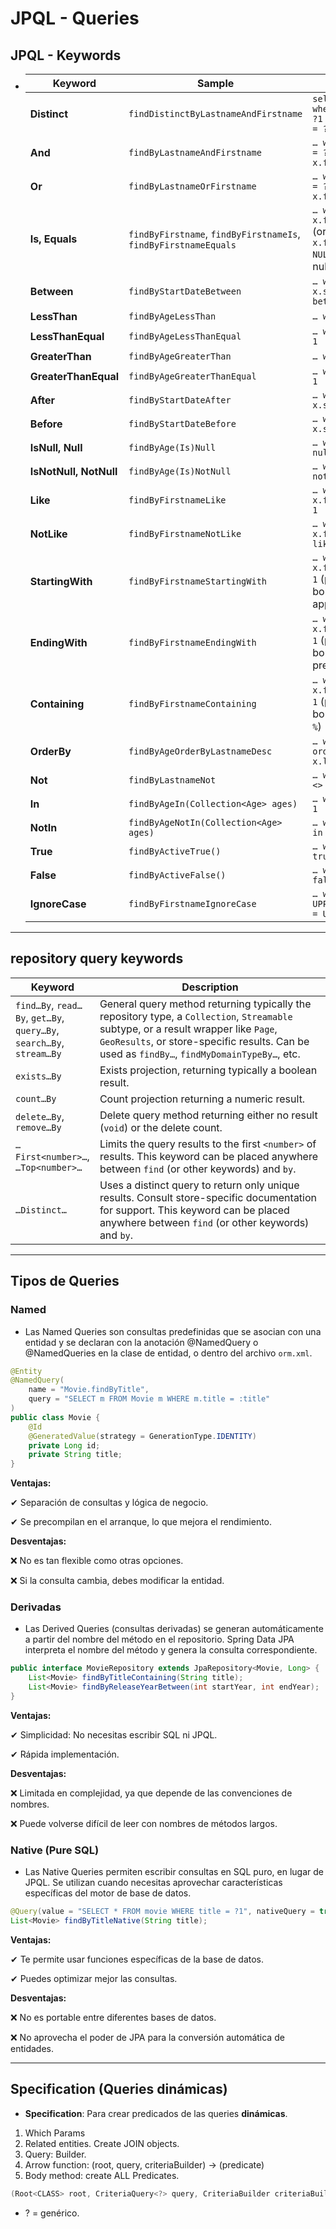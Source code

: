 # JPQL - Queries

## JPQL - Keywords
- | Keyword            | Sample                                      | JPQL snippet                                                                 |
|--------------------|---------------------------------------------|------------------------------------------------------------------------------|
| **Distinct**       | `findDistinctByLastnameAndFirstname`        | `select distinct … where x.lastname = ?1 and x.firstname = ?2`               |
| **And**            | `findByLastnameAndFirstname`                | `… where x.lastname = ?1 and x.firstname = ?2`                               |
| **Or**             | `findByLastnameOrFirstname`                 | `… where x.lastname = ?1 or x.firstname = ?2`                                |
| **Is, Equals**     | `findByFirstname`, `findByFirstnameIs`, `findByFirstnameEquals` | `… where x.firstname = ?1` (or `… where x.firstname IS NULL` if argument is null) |
| **Between**        | `findByStartDateBetween`                    | `… where x.startDate between ?1 and ?2`                                      |
| **LessThan**       | `findByAgeLessThan`                         | `… where x.age < ?1`                                                         |
| **LessThanEqual**  | `findByAgeLessThanEqual`                    | `… where x.age <= ?1`                                                        |
| **GreaterThan**    | `findByAgeGreaterThan`                      | `… where x.age > ?1`                                                         |
| **GreaterThanEqual**| `findByAgeGreaterThanEqual`                | `… where x.age >= ?1`                                                        |
| **After**          | `findByStartDateAfter`                      | `… where x.startDate > ?1`                                                   |
| **Before**         | `findByStartDateBefore`                     | `… where x.startDate < ?1`                                                   |
| **IsNull, Null**   | `findByAge(Is)Null`                         | `… where x.age is null`                                                      |
| **IsNotNull, NotNull**| `findByAge(Is)NotNull`                  | `… where x.age is not null`                                                  |
| **Like**           | `findByFirstnameLike`                       | `… where x.firstname like ?1`                                                |
| **NotLike**        | `findByFirstnameNotLike`                    | `… where x.firstname not like ?1`                                            |
| **StartingWith**   | `findByFirstnameStartingWith`               | `… where x.firstname like ?1` (parameter bound with appended `%`)            |
| **EndingWith**     | `findByFirstnameEndingWith`                 | `… where x.firstname like ?1` (parameter bound with prepended `%`)           |
| **Containing**     | `findByFirstnameContaining`                 | `… where x.firstname like ?1` (parameter bound wrapped in `%`)               |
| **OrderBy**        | `findByAgeOrderByLastnameDesc`              | `… where x.age = ?1 order by x.lastname desc`                                |
| **Not**            | `findByLastnameNot`                         | `… where x.lastname <> ?1`                                                   |
| **In**             | `findByAgeIn(Collection<Age> ages)`         | `… where x.age in ?1`                                                        |
| **NotIn**          | `findByAgeNotIn(Collection<Age> ages)`      | `… where x.age not in ?1`                                                    |
| **True**           | `findByActiveTrue()`                        | `… where x.active = true`                                                    |
| **False**          | `findByActiveFalse()`                       | `… where x.active = false`                                                   |
| **IgnoreCase**     | `findByFirstnameIgnoreCase`                 | `… where UPPER(x.firstname) = UPPER(?1)`                                     |

---

## repository query keywords

| Keyword                                      | Description                                                                                                                                                                                                 |
|----------------------------------------------|-------------------------------------------------------------------------------------------------------------------------------------------------------------------------------------------------------------|
| `find…By`, `read…By`, `get…By`, `query…By`, `search…By`, `stream…By` | General query method returning typically the repository type, a `Collection`, `Streamable` subtype, or a result wrapper like `Page`, `GeoResults`, or store-specific results. Can be used as `findBy…`, `findMyDomainTypeBy…`, etc. |
| `exists…By`                                  | Exists projection, returning typically a boolean result.                                                                                                                                                    |
| `count…By`                                   | Count projection returning a numeric result.                                                                                                                                                                |
| `delete…By`, `remove…By`                     | Delete query method returning either no result (`void`) or the delete count.                                                                                                                                |
| `…First<number>…`, `…Top<number>…`           | Limits the query results to the first `<number>` of results. This keyword can be placed anywhere between `find` (or other keywords) and `by`.                                                                 |
| `…Distinct…`                                 | Uses a distinct query to return only unique results. Consult store-specific documentation for support. This keyword can be placed anywhere between `find` (or other keywords) and `by`.                      |

---

## Tipos de Queries
### Named
- Las Named Queries son consultas predefinidas que se asocian con una entidad y se declaran con la anotación @NamedQuery o @NamedQueries en la clase de entidad, o dentro del archivo `orm.xml`.
```java
@Entity
@NamedQuery(
    name = "Movie.findByTitle",
    query = "SELECT m FROM Movie m WHERE m.title = :title"
)
public class Movie {
    @Id
    @GeneratedValue(strategy = GenerationType.IDENTITY)
    private Long id;
    private String title;
}
```
**Ventajas:**

✔ Separación de consultas y lógica de negocio.

✔ Se precompilan en el arranque, lo que mejora el rendimiento.

**Desventajas:**

❌ No es tan flexible como otras opciones.

❌ Si la consulta cambia, debes modificar la entidad.

### Derivadas
- Las Derived Queries (consultas derivadas) se generan automáticamente a partir del nombre del método en el repositorio. Spring Data JPA interpreta el nombre del método y genera la consulta correspondiente.
```java
public interface MovieRepository extends JpaRepository<Movie, Long> {
    List<Movie> findByTitleContaining(String title);
    List<Movie> findByReleaseYearBetween(int startYear, int endYear);
}
```
**Ventajas:**

✔ Simplicidad: No necesitas escribir SQL ni JPQL.

✔ Rápida implementación.

**Desventajas:**

❌ Limitada en complejidad, ya que depende de las convenciones de nombres.

❌ Puede volverse difícil de leer con nombres de métodos largos.

### Native (Pure SQL)
- Las Native Queries permiten escribir consultas en SQL puro, en lugar de JPQL. Se utilizan cuando necesitas aprovechar características específicas del motor de base de datos.
```java
@Query(value = "SELECT * FROM movie WHERE title = ?1", nativeQuery = true)
List<Movie> findByTitleNative(String title);
```
**Ventajas:**

✔ Te permite usar funciones específicas de la base de datos.

✔ Puedes optimizar mejor las consultas.

**Desventajas:**

❌ No es portable entre diferentes bases de datos.

❌ No aprovecha el poder de JPA para la conversión automática de entidades.

---

## Specification (Queries dinámicas)

- **Specification**: Para crear predicados de las queries **dinámicas**.
1. Which Params
2. Related entities. Create JOIN objects.
3. Query: Builder.
4. Arrow function: (root, query, criteriaBuilder) -> (predicate)
5. Body method: create ALL Predicates.

```java
(Root<CLASS> root, CriteriaQuery<?> query, CriteriaBuilder criteriaBuilder)
```
- ? = genérico.